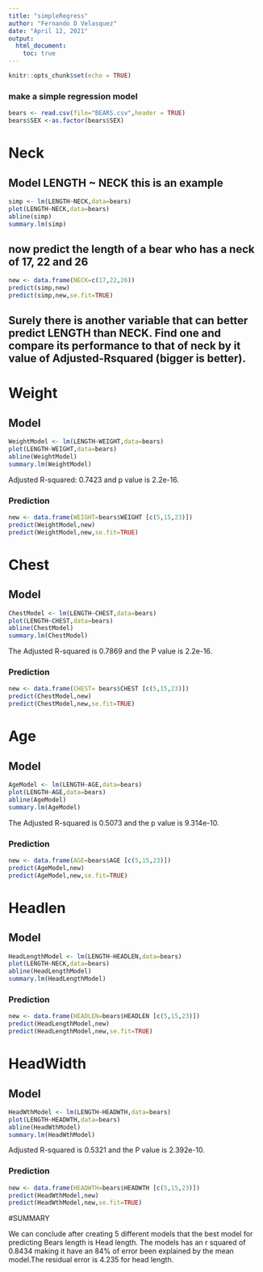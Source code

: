 ```yaml
---
title: "simpleRegress"
author: "Fernando D Velasquez"
date: "April 12, 2021"
output: 
  html_document:
    toc: true
---
```


```r
knitr::opts_chunk$set(echo = TRUE)
```

### make a simple regression model

```r
bears <- read.csv(file="BEARS.csv",header = TRUE)
bears$SEX <-as.factor(bears$SEX)
```

# Neck

## Model LENGTH ~ NECK  this is an example  

```r
simp <- lm(LENGTH~NECK,data=bears)
plot(LENGTH~NECK,data=bears)
abline(simp)
summary.lm(simp)
```


## now predict the length of a bear who has a neck of 17, 22 and 26


```r
new <- data.frame(NECK=c(17,22,26))
predict(simp,new)
predict(simp,new,se.fit=TRUE)
```
## Surely there is another variable that can better predict LENGTH than NECK. Find one and compare its performance to that of neck by it value of Adjusted-Rsquared (bigger is better).


# Weight

## Model

```r
WeightModel <- lm(LENGTH~WEIGHT,data=bears)
plot(LENGTH~WEIGHT,data=bears)
abline(WeightModel)
summary.lm(WeightModel)
```
Adjusted R-squared:  0.7423  and p value is 2.2e-16.  

### Prediction
```r
new <- data.frame(WEIGHT=bears$WEIGHT [c(5,15,23)])
predict(WeightModel,new)
predict(WeightModel,new,se.fit=TRUE)
```

# Chest

## Model
```r
ChestModel <- lm(LENGTH~CHEST,data=bears)
plot(LENGTH~CHEST,data=bears)
abline(ChestModel)
summary.lm(ChestModel)
```

The Adjusted R-squared is 0.7869 and the P value is 2.2e-16.   

### Prediction

```r
new <- data.frame(CHEST= bears$CHEST [c(5,15,23)])
predict(ChestModel,new)
predict(ChestModel,new,se.fit=TRUE)
```
# Age  

## Model

```r
AgeModel <- lm(LENGTH~AGE,data=bears)
plot(LENGTH~AGE,data=bears)
abline(AgeModel)
summary.lm(AgeModel)
```

The Adjusted R-squared is 0.5073 and the p value is 9.314e-10.   

### Prediction
```r
new <- data.frame(AGE=bears$AGE [c(5,15,23)])
predict(AgeModel,new)
predict(AgeModel,new,se.fit=TRUE)
```

# Headlen

## Model

```r
HeadLengthModel <- lm(LENGTH~HEADLEN,data=bears)
plot(LENGTH~NECK,data=bears)
abline(HeadLengthModel)
summary.lm(HeadLengthModel)
```

### Prediction

```r
new <- data.frame(HEADLEN=bears$HEADLEN [c(5,15,23)])
predict(HeadLengthModel,new)
predict(HeadLengthModel,new,se.fit=TRUE)
```
# HeadWidth

## Model

```r
HeadWthModel <- lm(LENGTH~HEADWTH,data=bears)
plot(LENGTH~HEADWTH,data=bears)
abline(HeadWthModel)
summary.lm(HeadWthModel)
```

Adjusted R-squared is 0.5321 and the P value is 2.392e-10.

### Prediction

```r
new <- data.frame(HEADWTH=bears$HEADWTH [c(5,15,23)])
predict(HeadWthModel,new)
predict(HeadWthModel,new,se.fit=TRUE)
```
  
  

#SUMMARY
  
We can conclude after creating 5 different models that the best model for predicting Bears length is Head length. The models has an r squared of 0.8434 making it have an 84% of error been explained by the mean model.The residual error is 4.235 for head length.
